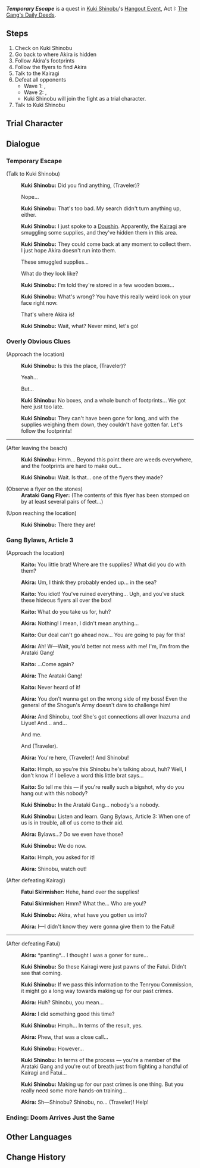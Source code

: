 {{Quest Infobox
|id            = 
|type          = Story
|group         = Hangout Event
|region        = Inazuma
|chapter       = Kuki Shinobu
|actNum        = I
|act           = The Gang's Daily Deeds
|startLocation = [[Inazuma]]
|requirement   = 
|prev          = Gang Bylaws
|characters    = Akira; Kaito; Kuki Shinobu; Traveler
|voiced        = yes
}}
'''''Temporary Escape''''' is a quest in [[Kuki Shinobu]]'s [[Hangout Event]], Act I: [[The Gang's Daily Deeds]].

==Steps==
# Check on Kuki Shinobu
# Go back to where Akira is hidden
# Follow Akira's footprints
# Follow the flyers to find Akira
#Talk to the Kairagi
# Defeat all opponents
#*Wave 1: {{Enemy|Kairagi: Fiery Might|x=1}}, {{Enemy|Nobushi: Kikouban|x=2}}
#*Wave 2: {{Enemy|Fatui Skirmisher - Cryogunner Legionnaire|x=1}}, {{Enemy|Fatui Skirmisher - Hydrogunner Legionnaire|x=1}}
#*Kuki Shinobu will join the fight as a trial character.
#Talk to Kuki Shinobu

==Trial Character==
{{Trial Character
|wl                     = 8

|character_name          = Kuki Shinobu
|weapon_name             = Favonius Sword

|character_level8        = 88
|constellation8          = 3
|weapon_level8           = 88
|refinement8             = 1
|artifact_flower8        = Royal Flora
|artifact_feather8       = Royal Plume
|artifact_sands8         = Royal Pocket Watch
|artifact_goblet8        = Royal Silver Urn
|artifact_circlet8       = Royal Masque
|artifact_level8         = 20
|set1_8                  = Noblesse Oblige
|set1_piece_bonus_8      = 4
|normal_attack_talent8   = 8
|elemental_skill_talent8 = 11
|elemental_burst_talent8 = 8
|hp8                     = 28,607
|atk8                    = 1,485
|def8                    = 879
|em8                     = 105
|er8                     = 193.5%
|crit_rate8              = 57.1%
|crit_dmg8               = 91.9%
}}

==Dialogue==
===Temporary Escape===
{{Quest Description|With your aid, Akira has made his escape for now, but can he really get away with this?}}
{{Dialogue start}}
;(Talk to Kuki Shinobu)
:{{A|vo jqrcop001 1914801 shinobu 01.ogg}} '''Kuki Shinobu:''' Did you find anything, (Traveler)?
:{{DIcon}} Nope...
:{{A|vo jqrcop001 1914801 shinobu 02.ogg}} '''Kuki Shinobu:''' That's too bad. My search didn't turn anything up, either.
:{{A|vo jqrcop001 1914801 shinobu 03.ogg}} '''Kuki Shinobu:''' I just spoke to a [[Doushin]]. Apparently, the [[Kairagi]] are smuggling some supplies, and they've hidden them in this area.
:{{A|vo jqrcop001 1914801 shinobu 04.ogg}} '''Kuki Shinobu:''' They could come back at any moment to collect them. I just hope Akira doesn't run into them.
:{{DIcon}} These smuggled supplies...
:{{DIcon}} What do they look like?
:{{A|vo jqrcop001 1914801 shinobu 05.ogg}} '''Kuki Shinobu:''' I'm told they're stored in a few wooden boxes...
:{{A|vo jqrcop001 1914801 shinobu 06.ogg}} '''Kuki Shinobu:''' What's wrong? You have this really weird look on your face right now.
:{{DIcon}} That's where Akira is!
:{{A|vo jqrcop001 1914801 shinobu 07.ogg}} '''Kuki Shinobu:''' Wait, what? Never mind, let's go!
{{Dialogue end}}

===Overly Obvious Clues===
{{Dialogue start}}
;(Approach the location)
:{{A|vo jqrcop001 1914802 shinobu 01.ogg}} '''Kuki Shinobu:''' Is this the place, (Traveler)?
:{{DIcon}} Yeah...
:{{DIcon}} But...
:{{A|vo jqrcop001 1914802 shinobu 02.ogg}} '''Kuki Shinobu:''' No boxes, and a whole bunch of footprints... We got here just too late.
:{{A|vo jqrcop001 1914802 shinobu 03.ogg}} '''Kuki Shinobu:''' They can't have been gone for long, and with the supplies weighing them down, they couldn't have gotten far. Let's follow the footprints!
----
;(After leaving the beach)
:{{A|vo jqrcop001 1914803 shinobu 01.ogg}} '''Kuki Shinobu:''' Hmm... Beyond this point there are weeds everywhere, and the footprints are hard to make out...
:{{A|vo jqrcop001 1914803 shinobu 02.ogg}} '''Kuki Shinobu:''' Wait. Is that... one of the flyers they made?

;(Observe a flyer on the stones)
:'''Arataki Gang Flyer:''' (The contents of this flyer has been stomped on by at least several pairs of feet...)

;(Upon reaching the location)
:{{A|vo jqrcop001 1914804 shinobu 01.ogg}} '''Kuki Shinobu:''' There they are!
{{Dialogue end}}

===Gang Bylaws, Article 3===
{{Dialogue start}}
;(Approach the location)
:{{A|vo jqrcop001 1914805 kaito 01.ogg}} '''Kaito:''' You little brat! Where are the supplies? What did you do with them?
:{{A|vo jqrcop001 1914805 akira 01.ogg}} '''Akira:''' Um, I think they probably ended up... in the sea?
:{{A|vo jqrcop001 1914805 kaito 02.ogg}} '''Kaito:''' You idiot! You've ruined everything... Ugh, and you've stuck these hideous flyers all over the box!
:{{A|vo jqrcop001 1914805 kaito 03.ogg}} '''Kaito:''' What do you take us for, huh?
:{{A|vo jqrcop001 1914805 akira 02.ogg}} '''Akira:''' Nothing! I mean, I didn't mean anything...
:{{A|vo jqrcop001 1914805 kaito 04.ogg}} '''Kaito:''' Our deal can't go ahead now... You are going to pay for this!
:{{A|vo jqrcop001 1914805 akira 03.ogg}} '''Akira:''' Ah! W&mdash;Wait, you'd better not mess with me! I'm, I'm from the Arataki Gang!
:{{A|vo jqrcop001 1914805 kaito 05.ogg}} '''Kaito:''' ...Come again?
:{{A|vo jqrcop001 1914805 akira 04.ogg}} '''Akira:''' The Arataki Gang!
:{{A|vo jqrcop001 1914805 kaito 06.ogg}} '''Kaito:''' Never heard of it!
:{{A|vo jqrcop001 1914805 akira 05.ogg}} '''Akira:''' You don't wanna get on the wrong side of my boss! Even the general of the Shogun's Army doesn't dare to challenge him!
:{{A|vo jqrcop001 1914805 akira 06.ogg}} '''Akira:''' And Shinobu, too! She's got connections all over Inazuma and Liyue! And... and...
:{{DIcon}} And me.
:{{DIcon}} And (Traveler).
:{{A|vo jqrcop001 1914805 akira 07.ogg}} '''Akira:''' You're here, (Traveler)! And Shinobu!
:{{A|vo jqrcop001 1914805 kaito 07.ogg}} '''Kaito:''' Hmph, so you're this Shinobu he's talking about, huh? Well, I don't know if I believe a word this little brat says...
:{{A|vo jqrcop001 1914805 kaito 08.ogg}} '''Kaito:''' So tell me this &mdash; if you're really such a bigshot, why do you hang out with this nobody?
:{{A|vo jqrcop001 1914805 shinobu 01.ogg}} '''Kuki Shinobu:''' In the Arataki Gang... nobody's a nobody.
:{{A|vo jqrcop001 1914805 shinobu 02.ogg}} '''Kuki Shinobu:''' Listen and learn. Gang Bylaws, Article 3: When one of us is in trouble, all of us come to their aid.
:{{A|vo jqrcop001 1914805 akira 08.ogg}} '''Akira:''' Bylaws...? Do we even have those?
:{{A|vo jqrcop001 1914805 shinobu 03.ogg}} '''Kuki Shinobu:''' We do now.
:{{A|vo jqrcop001 1914805 kaito 09.ogg}} '''Kaito:''' Hmph, you asked for it!
:{{A|vo jqrcop001 1914805 akira 09.ogg}} '''Akira:''' Shinobu, watch out!

;(After defeating Kairagi)
:{{A|vo jqrcop001 1914806 skirmisher 01.ogg}} '''Fatui Skirmisher:''' Hehe, hand over the supplies!
:{{A|vo jqrcop001 1914806 skirmisher 02.ogg}} '''Fatui Skirmisher:''' Hmm? What the... Who are you!?
:{{A|vo jqrcop001 1914806 shinobu 01.ogg}} '''Kuki Shinobu:''' Akira, what have you gotten us into?
:{{A|vo jqrcop001 1914806 akira 01.ogg}} '''Akira:''' I&mdash;I didn't know they were gonna give them to the Fatui!
----
;(After defeating Fatui)
:{{A|vo jqrcop001 1914807 akira 01.ogg}} '''Akira:''' *panting*... I thought I was a goner for sure...
:{{A|vo jqrcop001 1914807 shinobu 01.ogg}} '''Kuki Shinobu:''' So these Kairagi were just pawns of the Fatui. Didn't see that coming.
:{{A|vo jqrcop001 1914807 shinobu 02.ogg}} '''Kuki Shinobu:''' If we pass this information to the Tenryou Commission, it might go a long way towards making up for our past crimes.
:{{A|vo jqrcop001 1914807 akira 02.ogg}} '''Akira:''' Huh? Shinobu, you mean...
:{{A|vo jqrcop001 1914807 akira 03.ogg}} '''Akira:''' I did something good this time?
:{{A|vo jqrcop001 1914807 shinobu 03.ogg}} '''Kuki Shinobu:''' Hmph... In terms of the result, yes.
:{{A|vo jqrcop001 1914807 akira 04.ogg}} '''Akira:''' Phew, that was a close call...
:{{A|vo jqrcop001 1914807 shinobu 04.ogg}} '''Kuki Shinobu:''' However...
:{{A|vo jqrcop001 1914807 shinobu 05.ogg}} '''Kuki Shinobu:''' In terms of the process &mdash; you're a member of the Arataki Gang and you're out of breath just from fighting a handful of Kairagi and Fatui...
:{{A|vo jqrcop001 1914807 shinobu 06.ogg}} '''Kuki Shinobu:''' Making up for our past crimes is one thing. But you really need some more hands-on training...
:{{A|vo jqrcop001 1914807 akira 05.ogg}} '''Akira:''' Sh&mdash;Shinobu? Shinobu, no... (Traveler)! Help!
{{Dialogue end}}

===Ending: Doom Arrives Just the Same===
{{Hangout Ending
|ending name     = Doom Arrives Just the Same
|character       = Kuki Shinobu
|act             = 1
|description     = "I'm honestly more afraid of Shinobu when she's mad than Kairagi or the Fatui..."
}}

==Other Languages==
{{Other Languages
|en      = Temporary Escape
|zhs     = 暂避一时
|zhs_rm  = Zàn Bì Yī Shí
|zht     = 暫避一時
|zht_rm  = Zàn Bì Yī Shí
|zh_tl   = Momentary Escape
|ja      = しばらく隠れよう
|ja_rm   = Shibaraku Kakureyou
|ja_tl   = Let's Hide for a Moment
|ko      = 잠시 회피
|ko_rm   = Jamsi Hoepi
|ko_tl   = Temporary Escape
|es      = Respiro temporal
|es_tl   = Temporary Respite
|fr      = Échappée temporaire
|fr_tl   = Temporary Escape
|ru      = Временное бегство
|ru_tl   = Temporary Escape
|th      = หลบเลี่ยงชั่วคราว
|th_rm   = 
|th_tl   = 
|vi      = Tạm Thời Lánh Mặt
|vi_tl   = 
|de      = Eine Atempause
|de_tl   = A Breathing Pause
|id      = Kabur Sejenak
|id_tl   = Running Away For a Moment
|pt      = Dando um Tempo
|pt_tl   = 
|tr      = Geçici Kaçış
|tr_tl   = 
|it      = Fuga effimera
|it_tl   = 
}}

==Change History==
{{Change History|2.7}}